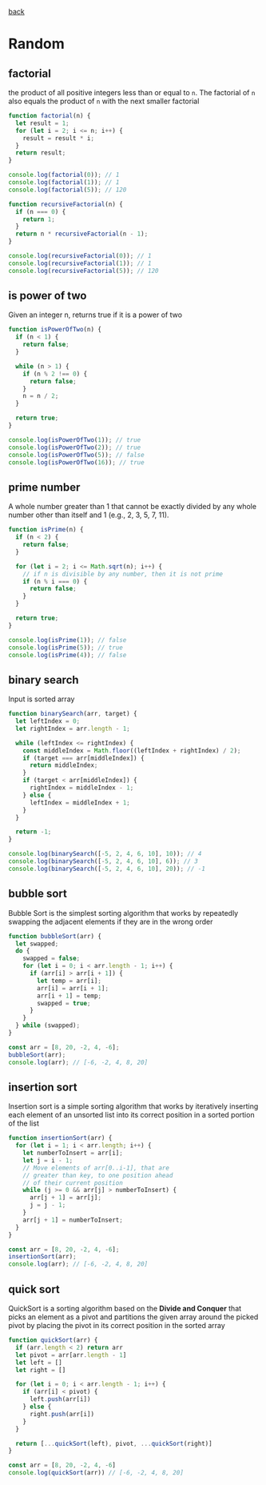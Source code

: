 [back](/)

# Random

## factorial

the product of all positive integers less than or equal to `n`.
The factorial of `n` also equals the product of `n` with the
next smaller factorial

```js title="factorial"
function factorial(n) {
  let result = 1;
  for (let i = 2; i <= n; i++) {
    result = result * i;
  }
  return result;
}

console.log(factorial(0)); // 1
console.log(factorial(1)); // 1
console.log(factorial(5)); // 120

function recursiveFactorial(n) {
  if (n === 0) {
    return 1;
  }
  return n * recursiveFactorial(n - 1);
}

console.log(recursiveFactorial(0)); // 1
console.log(recursiveFactorial(1)); // 1
console.log(recursiveFactorial(5)); // 120
```

## is power of two

Given an integer n, returns true if it is a power of two

```js title="isPowerOfTwo"
function isPowerOfTwo(n) {
  if (n < 1) {
    return false;
  }

  while (n > 1) {
    if (n % 2 !== 0) {
      return false;
    }
    n = n / 2;
  }

  return true;
}

console.log(isPowerOfTwo(1)); // true
console.log(isPowerOfTwo(2)); // true
console.log(isPowerOfTwo(5)); // false
console.log(isPowerOfTwo(16)); // true
```

## prime number

A whole number greater than 1 that cannot be exactly divided by
any whole number other than itself and 1 (e.g., 2, 3, 5, 7, 11).

```js title="isPrime"
function isPrime(n) {
  if (n < 2) {
    return false;
  }

  for (let i = 2; i <= Math.sqrt(n); i++) {
    // if n is divisible by any number, then it is not prime
    if (n % i === 0) {
      return false;
    }
  }

  return true;
}

console.log(isPrime(1)); // false
console.log(isPrime(5)); // true
console.log(isPrime(4)); // false
```

## binary search

Input is sorted array

```js title="binarySearch"
function binarySearch(arr, target) {
  let leftIndex = 0;
  let rightIndex = arr.length - 1;

  while (leftIndex <= rightIndex) {
    const middleIndex = Math.floor((leftIndex + rightIndex) / 2);
    if (target === arr[middleIndex]) {
      return middleIndex;
    }
    if (target < arr[middleIndex]) {
      rightIndex = middleIndex - 1;
    } else {
      leftIndex = middleIndex + 1;
    }
  }

  return -1;
}

console.log(binarySearch([-5, 2, 4, 6, 10], 10)); // 4
console.log(binarySearch([-5, 2, 4, 6, 10], 6)); // 3
console.log(binarySearch([-5, 2, 4, 6, 10], 20)); // -1
```

## bubble sort

Bubble Sort is the simplest sorting algorithm that works by
repeatedly swapping the adjacent elements if they are in the wrong order

```js title="bubbleSort"
function bubbleSort(arr) {
  let swapped;
  do {
    swapped = false;
    for (let i = 0; i < arr.length - 1; i++) {
      if (arr[i] > arr[i + 1]) {
        let temp = arr[i];
        arr[i] = arr[i + 1];
        arr[i + 1] = temp;
        swapped = true;
      }
    }
  } while (swapped);
}

const arr = [8, 20, -2, 4, -6];
bubbleSort(arr);
console.log(arr); // [-6, -2, 4, 8, 20]
```

## insertion sort

Insertion sort is a simple sorting algorithm that works by
iteratively inserting each element of an unsorted list into
its correct position in a sorted portion of the list

```js title="insertionSort"
function insertionSort(arr) {
  for (let i = 1; i < arr.length; i++) {
    let numberToInsert = arr[i];
    let j = i - 1;
    // Move elements of arr[0..i-1], that are
    // greater than key, to one position ahead
    // of their current position
    while (j >= 0 && arr[j] > numberToInsert) {
      arr[j + 1] = arr[j];
      j = j - 1;
    }
    arr[j + 1] = numberToInsert;
  }
}

const arr = [8, 20, -2, 4, -6];
insertionSort(arr);
console.log(arr); // [-6, -2, 4, 8, 20]
```

## quick sort

QuickSort is a sorting algorithm based on the **Divide and Conquer**
that picks an element as a pivot and partitions the given array around
the picked pivot by placing the pivot in its correct position in the sorted array

```js title="quickSort"
function quickSort(arr) {
  if (arr.length < 2) return arr
  let pivot = arr[arr.length - 1]
  let left = []
  let right = []

  for (let i = 0; i < arr.length - 1; i++) {
    if (arr[i] < pivot) {
      left.push(arr[i])
    } else {
      right.push(arr[i])
    }
  }

  return [...quickSort(left), pivot, ...quickSort(right)]
}

const arr = [8, 20, -2, 4, -6]
console.log(quickSort(arr)) // [-6, -2, 4, 8, 20]
```